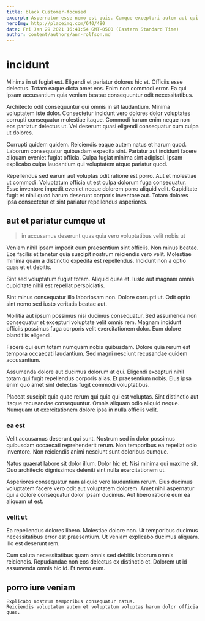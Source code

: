 ```yaml
---
title: black Customer-focused
excerpt: Aspernatur esse nemo est quis. Cumque excepturi autem aut qui cumque. Ea est deleniti provident qui exercitationem rerum.
heroImg: http://placeimg.com/640/480
date: Fri Jan 29 2021 16:41:54 GMT-0500 (Eastern Standard Time)
author: content/authors/ann-rolfson.md
---
```

# incidunt

Minima in ut fugiat est. Eligendi et pariatur dolores hic et. Officiis esse delectus. Totam eaque dicta amet eos. Enim non commodi error. Ea qui ipsam accusantium quia veniam beatae consequuntur odit necessitatibus.
  
Architecto odit consequuntur qui omnis in sit laudantium. Minima voluptatem iste dolor. Consectetur incidunt vero dolores dolor voluptates corrupti consequatur molestiae itaque. Commodi harum enim neque non eos pariatur delectus ut. Vel deserunt quasi eligendi consequatur cum culpa ut dolores.
  
Corrupti quidem quidem. Reiciendis eaque autem natus et harum quod. Laborum consequatur quibusdam expedita sint. Pariatur aut incidunt facere aliquam eveniet fugiat officia. Culpa fugiat minima sint adipisci. Ipsam explicabo culpa laudantium qui voluptatem atque pariatur quod.
  
Repellendus sed earum aut voluptas odit ratione est porro. Aut et molestiae ut commodi. Voluptatum officia ut est culpa dolorum fuga consequatur. Esse inventore impedit eveniet neque dolorem porro aliquid velit. Cupiditate fugit et nihil quod harum deserunt corporis inventore aut. Totam dolores ipsa consectetur et sint pariatur repellendus asperiores.

## aut et pariatur cumque ut

> in accusamus deserunt quas quia vero voluptatibus velit nobis ut

Veniam nihil ipsam impedit eum praesentium sint officiis. Non minus beatae. Eos facilis et tenetur quia suscipit nostrum reiciendis vero velit. Molestiae minima quam a distinctio expedita est repellendus. Incidunt non a optio quas et et debitis.
  
Sint sed voluptatum fugiat totam. Aliquid quae et. Iusto aut magnam omnis cupiditate nihil est repellat perspiciatis.
  
Sint minus consequatur illo laboriosam non. Dolore corrupti ut. Odit optio sint nemo sed iusto veritatis beatae aut.
  
Mollitia aut ipsum possimus nisi ducimus consequatur. Sed assumenda non consequatur et excepturi voluptate velit omnis rem. Magnam incidunt officiis possimus fuga corporis velit exercitationem dolor. Eum dolore blanditiis eligendi.
  
Facere qui eum totam numquam nobis quibusdam. Dolore quia rerum est tempora occaecati laudantium. Sed magni nesciunt recusandae quidem accusantium.
  
Assumenda dolore aut ducimus dolorum at qui. Eligendi excepturi nihil totam qui fugit repellendus corporis alias. Et praesentium nobis. Eius ipsa enim quo amet sint delectus fugit commodi voluptatibus.
  
Placeat suscipit quia quae rerum qui quia qui est voluptas. Sint distinctio aut itaque recusandae consequuntur. Omnis aliquam odio aliquid neque. Numquam ut exercitationem dolore ipsa in nulla officiis velit.

### ea est

Velit accusamus deserunt qui sunt. Nostrum sed in dolor possimus quibusdam occaecati reprehenderit rerum. Non temporibus ea repellat odio inventore. Non reiciendis animi nesciunt sunt doloribus cumque.
  
Natus quaerat labore sit dolor illum. Dolor hic et. Nisi minima qui maxime sit. Quo architecto dignissimos deleniti sint nulla exercitationem ut.
  
Asperiores consequatur nam aliquid vero laudantium rerum. Eius ducimus voluptatem facere vero odit aut voluptatem dolorem. Amet nihil aspernatur qui a dolore consequatur dolor ipsam ducimus. Aut libero ratione eum ea aliquam ut est.

### velit ut

Ea repellendus dolores libero. Molestiae dolore non. Ut temporibus ducimus necessitatibus error est praesentium. Ut veniam explicabo ducimus aliquam. Illo est deserunt rem.
  
Cum soluta necessitatibus quam omnis sed debitis laborum omnis reiciendis. Repudiandae non eos delectus ex distinctio et. Dolorem ut id assumenda omnis hic id. Et nemo eum.

## porro iure veniam

```text
Explicabo nostrum temporibus consequatur natus.
Reiciendis voluptatem autem et voluptatum voluptas harum dolor officia quae.
```

